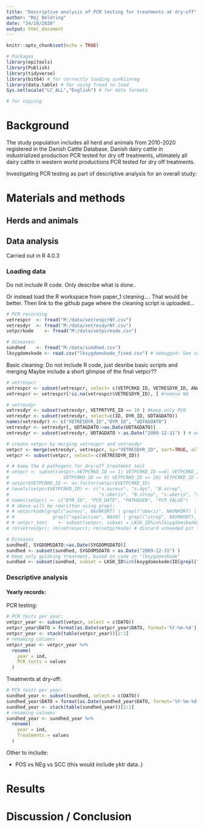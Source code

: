 ```yaml
---
title: "Descriptive analysis of PCR testing for treatments at dry-off"
author: "Maj Beldring"
date: "24/10/2020"
output: html_document
---
```


```r
knitr::opts_chunk$set(echo = TRUE)
```

```r
# Packages
library(epitools)
library(Publish)
library(tidyverse)
library(bit64) # for correctly loading sunklinreg
library(data.table) # for using fread to load
Sys.setlocale("LC_ALL","English") # for date formats
```


```r
# for copying
```


# Background
The study population includes all herd and animals from 2010-2020 registered in the Danish Cattle Database.
Danish dairy cattle in industrialized production PCR tested for dry off treatments, ultimately all dairy cattle in western world productions PCR tested for dry off treatments.

Investigating PCR testing as part of descriptive analysis for an overall study:

# Materials and methods

## Herds and animals


## Data analysis

Carried out in R 4.0.3

### Loading data
Do not include R code. Only describe what is done..

Or instead load the R workspace from paper_1 cleaning.... That would be better. Then link to the github page where the cleaning script is uploaded...

```r
# PCR recording
vetrespcr  <- fread("M:/data/vetrespcrNY.csv")
vetresdyr  <- fread("M:/data/vetresdyrNY.csv") 
vetpcrkode    <- fread("M:/data/vetpcrkode.csv")

# diseases:
sundhed    <- fread("M:/data/sundhed.csv")
lksygdomskode <- read.csv("lksygdomskode_fixed.csv") # debugged: See script in data folder

```


Basic cleaning: Do not include R code, just desribe basic scripts and merging
Maybe include a short glimpse of the final vetpcr??

```r
# vetrespcr
vetrespcr <- subset(vetrespcr, select= c(VETPCRKD_ID, VETRESDYR_ID, ANALYSEDATAEJAFR))
vetrespcr <- vetrespcr[!is.na(vetrespcr$VETRESDYR_ID), ] #remove NA

# vetresdyr
vetresdyr <- subset(vetresdyr, VETPRTYPE_ID == 10 ) #keep only PCR
vetresdyr <- subset(vetresdyr, select=c(ID, DYR_ID, UDTAGDATO))
names(vetresdyr) <- c("VETRESDYR_ID","DYR_ID", "UDTAGDATO")
vetresdyr <- vetresdyr[, UDTAGDATO:=as.Date(UDTAGDATO)]
vetresdyr <- subset(vetresdyr, UDTAGDATO > as.Date("2009-12-31") ) # we only want data from 2010

# create vetpcr by merging vetrespcr and vetresdyr
vetpcr <- merge(vetresdyr, vetrespcr, by="VETRESDYR_ID", sort=TRUE, allow.cartesian=TRUE)
vetpcr <- subset(vetpcr, select=-c(VETRESDYR_ID))

# # keep the 4 pathogens for dry-off treatment test
# vetpcr <- subset(vetpcr,VETPCRKD_ID == 1| VETPCRKD_ID ==6| VETPCRKD_ID == 8| 
#                    VETPCRKD_ID == 9| VETPCRKD_ID == 20| VETPCRKD_ID == 21|VETPCRKD_ID == 23)
# vetpcr$VETPCRKD_ID <- as.factor(vetpcr$VETPCRKD_ID)
# levels(vetpcr$VETPCRKD_ID) <- c("s.aureus", "s.dys", "B.strep", 
#                                 "s.uberis", "B.strep", "s.uberis", "s.dys")
# names(vetpcr) <- c("DYR_ID", "PCR_DATE", "PATHOGEN", "PCR_VALUE")
# # above will be rewritten using grepl:
# # vetpcrkode[grepl("aureus", NAVNKORT) | grepl("uberis", NAVNKORT) |
# #              grepl("agalactiae", NAVN) | grepl("strep", NAVNKORT), ID]
# # vetpcr_test    <- subset(vetpcr, subset = LKSK_ID%in%lksygdomskode$ID[grepl("Goldningsbehandling",lksygdomskode$LKSYGTEKST)])
# rm(vetresdyr); rm(vetrespcr); rm(vetpcrkode) # discard unneeded pcr files, keep vetpcr

# Diseases
sundhed[, SYGDOMSDATO:=as.Date(SYGDOMSDATO)]
sundhed <- subset(sundhed, SYGDOMSDATO > as.Date("2009-12-31") )
# Keep only goldning treatment, based on code in "lksygdomskode"
sundhed <- subset(sundhed, subset = LKSK_ID%in%lksygdomskode$ID[grepl("Goldningsbehandling",lksygdomskode$LKSYGTEKST)])

```

### Descriptive analysis

#### Yearly records:

PCR testing:
```r
# PCR tests per year:
vetpcr_year <- subset(vetpcr, select = c(DATO))
vetpcr_year$DATO = format(as.Date(vetpcr_year$DATO, format='%Y-%m-%d'),'%Y')
vetpcr_year <- stack(table(vetpcr_year))[2:1]
# renaming columns
vetpcr_year <- vetpcr_year %>%
  rename(
    year = ind,
    PCR_tests = values
  )
```

Treatments at dry-off:
```r
# PCR tests per year:
sundhed_year <- subset(sundhed, select = c(DATO))
sundhed_year$DATO = format(as.Date(sundhed_year$DATO, format='%Y-%m-%d'),'%Y')
sundhed_year <- stack(table(sundhed_year))[2:1]
# renaming columns
sundhed_year <- sundhed_year %>%
  rename(
    year = ind,
    Treatments = values
  )
```

Other to include:

+ POS vs NEg vs SCC (this would include yktr data..)

# Results



# Discussion / Conclusion